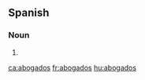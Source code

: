 ==Spanish==

===Noun===
{{infl|es|noun form|g={{m|p}}}}

# {{plural of|[[abogado]]|nocat=1|lang=es}}

[[ca:abogados]]
[[fr:abogados]]
[[hu:abogados]]